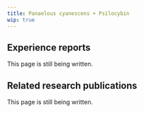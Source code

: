 ---
title: Panaelous cyanescens + Psilocybin
wip: true
---

## Experience reports

This page is still being written.

## Related research publications

This page is still being written.

